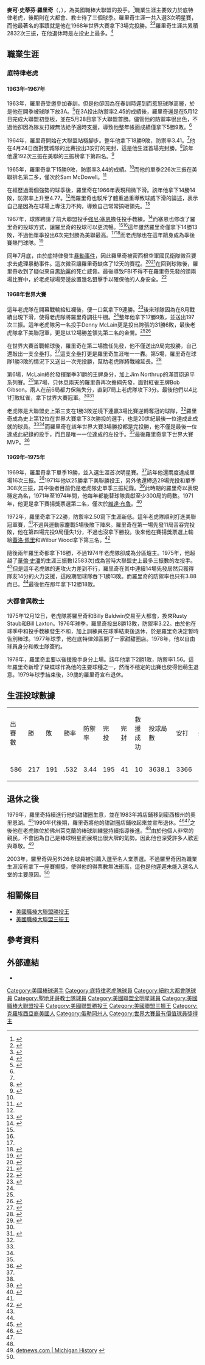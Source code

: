 {{Infobox baseball biography
|name        = 米奇·羅里奇<br />Mickey Lolich
|image       = 2009 Jan 24 -27 Mickey Lolich.jpg
|image_size  =
|caption     = 2009年的羅里奇
|position    = [[投手|投手]]
|bats        = 左右開弓
|throws      = 左
|birth_date  = {{Birth date and age|1940|9|12}}
|birth_place = {{USA}}[[俄勒岡州|俄勒岡州]][[波特蘭_(俄勒岡州)|波特蘭]]
|death_date  = 
|death_place = 
|debutleague = 美國職棒大聯盟
|debutdate   = 5月12日
|debutyear   = 1963年
|debutteam   = 底特律老虎
|finalleague = 美國職棒大聯盟
|finaldate   = 9月23日
|finalyear   = 1979年
|finalteam   = 聖地牙哥教士
|statleague  = 美國職棒大聯盟
|stat1label  = 勝敗投數
|stat1value  = 217–191
|stat2label  = [[防禦率|防禦率]]
|stat2value  = 3.44
|stat3label  = [[三振|三振]]
|stat3value  = 2832
|teams=
* [[底特律老虎|底特律老虎]] ({{mlby|1963}}–{{mlby|1975}})
* [[紐約大都會|紐約大都會]] ({{mlby|1976}})
* [[聖地牙哥教士|聖地牙哥教士]] ({{mlby|1978}}–{{mlby|1979}})
|highlights=
* 3×[[美國職棒大聯盟全明星賽|全明星賽]] ([[1969年美國職棒大聯盟全明星賽|1969]],[[1971年美國職棒大聯盟全明星賽|1971]],[[1972年美國職棒大聯盟全明星賽|1972]])
* [[世界大賽|世界大賽]]冠軍 ([[1968年世界大賽|1968]])
* [[世界大賽最有價值球員獎|世界大賽MVP]] (1968)
* [[美國職棒大聯盟勝投王|美聯勝投王]] (1971)
* [[美國職棒大聯盟三振王|美聯三振王]] (1971)
|hoflink  = 美國國家棒球名人堂暨博物館
|hoftype  = 美國棒球名人堂
|hofdate  = 
|hofvote  = 
|hofmethod=
}}
'''麥可·史蒂芬·羅里奇'''（{{lang-en|Michael Stephen Lolich}}，{{bd|1940年|9月12日|}}），為美國職棒大聯盟的投手。<ref name=BR>{{cite web |url=https://www.baseball-reference.com/players/l/lolicmi01.shtml |title=Mickey Lolich statistics |publisher=Sports Reference LLC |work=Baseball-Reference.com |accessdate=November 9, 2019 |archive-date=2021-04-22 |archive-url=https://web.archive.org/web/20210422024510/https://www.baseball-reference.com/players/l/lolicmi01.shtml |dead-url=no }}</ref>職業生涯主要效力於底特律老虎，後期則在大都會、教士待了三個球季。羅里奇生涯一共入選3次明星賽，而他最著名的事蹟就是他在1968年世界大賽拿下3場完投勝。<ref name="The Baseball Biography Project: Mickey Lolich">{{cite web|url=http://bioproj.sabr.org/bioproj.cfm?a=v&v=l&bid=1287&pid=8374|title=The Baseball Biography Project: Mickey Lolich|last=Holmes|first=Dan|publisher=Society for American Baseball Research|accessdate=December 29, 2011|archive-date=2011-10-15|archive-url=https://web.archive.org/web/20111015230341/http://bioproj.sabr.org/bioproj.cfm?a=v&v=l&bid=1287&pid=8374|dead-url=no}}</ref><ref name="Mickey Lolich's epic World Series wins still turn heads, 50 years later">{{cite news |url=https://www.freep.com/story/sports/mlb/tigers/2018/10/10/1968-world-series-detroit-tigers-mickey-lolich/1583446002/ |title=Mickey Lolich's epic World Series wins still turn heads, 50 years later |publisher=Detroit Free Press |accessdate=8 November 2019 |archive-date=2020-12-20 |archive-url=https://web.archive.org/web/20201220182928/https://www.freep.com/story/sports/mlb/tigers/2018/10/10/1968-world-series-detroit-tigers-mickey-lolich/1583446002/ |dead-url=no }}</ref>羅里奇生涯共累積2832次三振，在他退休時是左投史上最多。<ref name="It’s time Lolich gets his name called for the Hall">{{cite news |url=https://www.theledger.com/sports/20170805/kemp-its-time-lolich-gets-his-name-called-for-hall |title=It’s time Lolich gets his name called for the Hall |author=Kemp, Bill |publisher=theledger.com |accessdate=9 November 2019 |archive-date=2020-08-09 |archive-url=https://web.archive.org/web/20200809115658/https://www.theledger.com/sports/20170805/kemp-its-time-lolich-gets-his-name-called-for-hall |dead-url=no }}</ref>
==職業生涯==
===底特律老虎===
====1963年–1967年====
1963年，羅里奇受邀參加春訓，但是他卻因為在春訓時遲到而惹怒球隊高層，於是他在開季被球隊下放3A。<ref name=Pounce>{{cite news|title=Tigers Pause Before Pouncing On KC, 4-3|newspaper=The Herald-Press|author=Jerry Green|date=July 6, 1963|page=9|url=https://www.newspapers.com/clip/38732283/tigers_pause_before_pouncing_on_kc_43/|via=[[Newspapers.com|Newspapers.com]]|accessdate=2020-08-25|archive-date=2019-11-10|archive-url=https://web.archive.org/web/20191110012439/https://www.newspapers.com/clip/38732283/tigers_pause_before_pouncing_on_kc_43/|dead-url=no}}</ref>在3A投出防禦率2.45的成績後，羅里奇還是在5月12日完成大聯盟初登板，並在5月28日拿下大聯盟首勝。儘管他的防禦率很出色，不過他卻因為隊友打線無法給予適時支援，導致他整年帳面成績僅拿下5勝9敗。<ref name=BR/>

1964年，羅里奇開始在大聯盟站穩腳步。整年他拿下18勝9敗，防禦率3.41。<ref name=BR/>他在4月24日面對雙城隊的比賽投出3安打的完封，這是他生涯首場完封勝。<ref>{{cite news|title=Lolich Handcuffs Twins 5-0 on 3 Hits|newspaper=Minneapolis Morning Tribune|date=April 25, 1964|page=11|url=https://www.newspapers.com/clip/38738076/lolich_handcuffs_twins_50_on_3_hits/|via=[[Newspapers.com|Newspapers.com]]|accessdate=2020-08-25|archive-date=2019-11-10|archive-url=https://web.archive.org/web/20191110030518/https://www.newspapers.com/clip/38738076/lolich_handcuffs_twins_50_on_3_hits/|dead-url=no}}</ref>該年他還192次三振在美聯的三振榜拿下第四名。<ref>{{cite news|title=1964 AL Pitching Leaders|publisher=Sports Reference LLC|work=Baseball-Reference.com|accessdate=November 9, 2019|url=https://www.baseball-reference.com/leagues/AL/1964-pitching-leaders.shtml|archive-date=2020-11-18|archive-url=https://web.archive.org/web/20201118201258/https://www.baseball-reference.com/leagues/AL/1964-pitching-leaders.shtml|dead-url=no}}</ref>

1965年，羅里奇拿下15勝9敗，防禦率3.44的成績。<ref name=BR/>而他的單季226次三振在美聯排名第二多，僅次於Sam McDowell。<ref>{{cite web |url=https://www.baseball-reference.com/leagues/AL/1965-pitching-leaders.shtml |title=1965 American League Pitching Leaders |publisher=Sports Reference LLC |work=Baseball-Reference.com |accessdate=November 7, 2019 |archive-date=2021-01-03 |archive-url=https://web.archive.org/web/20210103225232/https://www.baseball-reference.com/leagues/AL/1965-pitching-leaders.shtml |dead-url=no }}</ref>

在經歷過兩個強勢的球季後，羅里奇在1966年表現稍微下滑。該年他拿下14勝14敗，防禦率上升至4.77。<ref name=BR/>而羅里奇也駁斥了體重過重導致球威下滑的論述，表示自己是因為在球場上專注力不夠，導致自己常常搞砸領先。<ref>{{cite news|title=Lolich Speaks Here|newspaper=The Holland Evening Sentinel|date=December 9, 1966|page=2|url=https://www.newspapers.com/clip/38741370/lolich_speaks_here/|via=[[Newspapers.com|Newspapers.com]]|accessdate=2020-08-25|archive-date=2019-11-10|archive-url=https://web.archive.org/web/20191110040247/https://www.newspapers.com/clip/38741370/lolich_speaks_here/|dead-url=no}}</ref>

1967年，球隊聘請了前大聯盟投手[[強尼·塞恩|強尼·塞恩]]擔任投手教練。<ref name="Jim Northrup Recalls His Playing Days With Tigers">{{cite book |url=https://books.google.com/books?id=_isDAAAAMBAJ&lpg=PA64&dq=baseball%20digest%20johnny%20sain%20denny%20mclain&pg=PA64#v=onepage&q&f=false |title=Jim Northrup Recalls His Playing Days With Tigers |author=Sargent, Jim |publisher=|date=February 2004 |work=Baseball Digest |accessdate=December 24, 2011 }}</ref>而塞恩也修改了羅里奇的投球方式，讓羅里奇的投球可以更流暢。<ref name="The Baseball Biography Project: Mickey Lolich"/><ref name="Jim Northrup Recalls His Playing Days With Tigers"/>這年雖然羅里奇僅拿下14勝13敗，不過他單季投出6次完封勝為美聯最高。<ref name=BR/><ref>{{cite web |url=https://www.baseball-reference.com/leagues/AL/1967-pitching-leaders.shtml |title=1967 American League Pitching Leaders |publisher=Baseball-Reference.com |accessdate=December 25, 2011 |archive-date=2021-01-13 |archive-url=https://web.archive.org/web/20210113010452/https://www.baseball-reference.com/leagues/AL/1967-pitching-leaders.shtml |dead-url=no }}</ref>而老虎隊也在這年躋身成為季後賽熱門球隊。<ref>{{cite web |url=https://www.baseball-reference.com/leagues/AL/1967.shtml |title=1967 American League Team Statistics and Standings |publisher=Baseball-Reference.com |accessdate=December 22, 2011 |archive-date=2021-05-02 |archive-url=https://web.archive.org/web/20210502065545/https://www.baseball-reference.com/leagues/AL/1967.shtml |dead-url=no }}</ref>

同年7月底，由於底特律發生[[1967年底特律騷亂|暴動事件]]，因此羅里奇被密西根空軍國民衛隊徵召要求去處理暴動事件。這次徵召讓羅里奇缺席了12天的賽程。<ref>{{cite news|title=Lolich Nervous As Soldier|newspaper=Corvallis Gazette-Times|date=July 29, 1967|page=9|url=https://www.newspapers.com/clip/38799646/lolich_nervous_as_soldier/|via=[[Newspapers.com|Newspapers.com]]|accessdate=2020-08-25|archive-date=2019-11-11|archive-url=https://web.archive.org/web/20191111034526/https://www.newspapers.com/clip/38799646/lolich_nervous_as_soldier/|dead-url=no}}</ref><ref>{{cite news|title=Sports Chatter|newspaper=The Windsor Star|author=Ken Fathers|date=August 12, 1967|page=2B|url=https://www.newspapers.com/clip/38799421/sports_chatter/via=[[Newspapers.com|Newspapers.com]]|accessdate=2020-08-25|archive-date=2019-11-11|archive-url=https://web.archive.org/web/20191111034527/https://www.newspapers.com/clip/38799421/sports_chatter/via%3D%255B%255BNewspapers.com%255D%255D|dead-url=no}}</ref>在回到球隊後，羅里奇收到了疑似來自[[黑豹黨|黑豹黨]]的死亡威脅。最後導致FBI不得不在羅里奇先發的頭兩場比賽中，於老虎球場旁邊放置幾名狙擊手以確保他的人身安全。<ref>{{cite news |last1=Dow |first1=Bill |title=Detroit '67: As violence unfolded, Tigers played two at home vs. Yankees |url=https://www.freep.com/story/sports/mlb/tigers/2017/07/23/detroit-tigers-1967-riot-new-york-yankees/499951001/ |accessdate=6 June 2018 |work=[[Detroit_Free_Press|Detroit Free Press]] |date=July 23, 2017 |language=en |archive-date=2020-10-21 |archive-url=https://web.archive.org/web/20201021162129/https://www.freep.com/story/sports/mlb/tigers/2017/07/23/detroit-tigers-1967-riot-new-york-yankees/499951001/ |dead-url=no }}</ref>
====1968年世界大賽====
這年老虎隊在開幕戰輸給紅襪後，便一口氣拿下9連勝。<ref>{{cite web |url=https://www.baseball-reference.com/teams/DET/1968-schedule-scores.shtml |title=1968 Detroit Tigers Schedule, Box Scores and Splits |publisher=Baseball-Reference.com |accessdate=December 23, 2011 |archive-date=2021-04-28 |archive-url=https://web.archive.org/web/20210428135226/https://www.baseball-reference.com/teams/DET/1968-schedule-scores.shtml |dead-url=no }}</ref>後來球隊因為在8月戰績出現下滑，使得老虎隊將羅里奇調往牛棚。<ref name="The Baseball Biography Project: Mickey Lolich"/>整年他拿下17勝9敗，並送出197次三振。這年老虎隊另一名投手Denny McLain更是投出誇張的31勝6敗，最後老虎隊拿下美聯冠軍，更是以12場勝差領先第二名的金鶯。<ref name=BR/><ref>{{cite web |url=https://www.baseball-reference.com/leagues/AL/1968.shtml |title=1968 American League Team Statistics and Standings |publisher=Baseball-Reference.com |accessdate=December 25, 2011 |archive-date=2020-10-07 |archive-url=https://web.archive.org/web/20201007234345/https://www.baseball-reference.com/leagues/AL/1968.shtml |dead-url=no }}</ref>

在世界大賽首戰輸球後，羅里奇在第二場擔任先發，他不僅送出9局完投勝，自己還敲出一支全壘打。<ref name="1968 World Series">{{cite web |url=http://www.baseball-almanac.com/ws/yr1968ws.shtml |title=1968 World Series |publisher=Baseball-almanac.com |accessdate=December 25, 2011 |archive-date=2020-11-27 |archive-url=https://web.archive.org/web/20201127015006/http://www.baseball-almanac.com/ws/yr1968ws.shtml |dead-url=no }}</ref>這支全壘打更是羅里奇生涯唯一一轟。第5場，羅里奇在球隊1勝3敗的情況下又送出一次完投勝，幫助老虎隊將戰線延長。<ref>{{cite web |url=https://www.baseball-reference.com/boxes/DET/DET196810070.shtml |title=1968 World Series Game 5 box score |publisher=Baseball-Reference.com |accessdate=December 29, 2011 |archive-date=2020-11-12 |archive-url=https://web.archive.org/web/20201112011007/https://www.baseball-reference.com/boxes/DET/DET196810070.shtml |dead-url=no }}</ref> 

第6場，McLain終於發揮單季31勝的王牌身分，加上Jim Northrup的滿貫砲追平系列賽。<ref>{{cite web |url=https://www.baseball-reference.com/boxes/SLN/SLN196810090.shtml |title=1968 World Series Game 6 box score |publisher=Baseball-Reference.com |accessdate=December 22, 2011 |archive-date=2021-04-28 |archive-url=https://web.archive.org/web/20210428061153/http://www.baseball-reference.com/boxes/SLN/SLN196810090.shtml |dead-url=no }}</ref>第7場，只休息兩天的羅里奇再次擔綱先發，面對紅雀王牌Bob Gibson。兩人在前6局都力保無失分，直到7局上老虎隊攻下3分。最後他們以4比1打敗紅雀，拿下世界大賽冠軍。<ref name="The Baseball Biography Project: Mickey Lolich"/><ref>{{cite web |url=https://www.baseball-reference.com/boxes/SLN/SLN196810100.shtml |title=1968 World Series Game 7 box score |publisher=Baseball-Reference.com |accessdate=December 29, 2011 |archive-date=2021-04-21 |archive-url=https://web.archive.org/web/20210421105247/http://www.baseball-reference.com/boxes/SLN/SLN196810100.shtml |dead-url=no }}</ref>

老虎隊是大聯盟史上第三支在1勝3敗逆境下連贏3場比賽逆轉奪冠的球隊，<ref name="1968 World Series"/>羅里奇成為史上第12位在世界大賽拿下3次勝投的選手，也是20世紀最後一位達成此成就的球員。<ref name="The Baseball Biography Project: Mickey Lolich"/><ref name="Mickey Lolich's epic World Series wins still turn heads, 50 years later"/>而羅里奇在該年世界大賽3場勝投都是完投勝，他不僅是最後一位達成此紀錄的投手，而且是唯一一位達成的左投手。<ref name="It’s time Lolich gets his name called for the Hall"/>最後羅里奇拿下世界大賽MVP。<ref>{{cite web |url=https://www.baseball-reference.com/postseason/1968_WS.shtml |title=1968 World Series |publisher=Baseball-Reference.com |accessdate=December 25, 2011 |archive-date=2007-11-29 |archive-url=https://web.archive.org/web/20071129221726/http://www.baseball-reference.com/postseason/1968_WS.shtml |dead-url=no }}</ref>
====1969年–1975年====
1969年，羅里奇拿下單季19勝，並入選生涯首次明星賽。<ref name=BR/>該年他還兩度達成單場16次三振。<ref name="The Baseball Biography Project: Mickey Lolich"/>1971年他以25勝拿下美聯勝投王，另外他還締造29場完投和單季308次三振，其中後者目前仍是老虎隊史單季三振紀錄。<ref name="Detroit Tigers team records">{{cite web |url=http://mlb.mlb.com/stats/sortable.jsp?c_id=det#sortColumn=so&sectionType=sp&playerType=ALL&statType=pitching&season=2019&season_type=ALL&game_type='R'&elem=%5Bobject+Object%5D&tab_level=child&click_text=Sortable+Player+pitching&league_code='MLB'&page=1&ts=1572623732889 |title=Detroit Tigers team records |publisher=mlb.com |accessdate=November 1, 2019 |archive-date=2020-04-27 |archive-url=https://web.archive.org/web/20200427091620/http://mlb.mlb.com/stats/sortable.jsp?c_id=det#sortColumn=so&sectionType=sp&playerType=ALL&statType=pitching&season=2019&season_type=ALL&game_type='R'&elem=%5Bobject+Object%5D&tab_level=child&click_text=Sortable+Player+pitching&league_code='MLB'&page=1&ts=1572623732889 |dead-url=no }}</ref>此時期的羅里奇以表現穩定為名，1971年至1974年間，他每年都能替球隊貢獻至少300局的局數。1971年，他更是拿下賽揚獎票選第二名，僅次於[[維達·布魯|維達·布魯]]。<ref>{{cite web |url=https://www.baseball-reference.com/awards/awards_1971.shtml#all_AL_CYA_voting |title=1971 Awards Voting |publisher=Baseball-Reference.com |accessdate=November 1, 2019 |archive-date=2009-03-30 |archive-url=https://web.archive.org/web/20090330112114/http://www.baseball-reference.com/awards/awards_1971.shtml#all_AL_CYA_voting |dead-url=no }}</ref> 

1972年，羅里奇拿下22勝，防禦率2.50寫下生涯新低。這年老虎隊順利打進美聯冠軍賽，<ref name=BR/>不過與運動家鏖戰5場後敗下陣來。羅里奇在第一場先發11局苦吞完投敗，他在第四場完投9局僅失1分，不過也沒拿下勝投。後來他在賽揚獎票選上輸給[[蓋洛·佩里|蓋洛·佩里]]和Wilbur Wood拿下第三名。<ref>{{cite web |url=https://www.baseball-reference.com/awards/awards_1972.shtml#all_AL_CYA_voting |title=1972 Awards Voting |publisher=Baseball-Reference.com |accessdate=November 1, 2019 |archive-date=2009-08-31 |archive-url=https://web.archive.org/web/20090831104032/http://www.baseball-reference.com/awards/awards_1972.shtml#all_AL_CYA_voting |dead-url=no }}</ref>

隨後兩年羅里奇都拿下16勝，不過1974年老虎隊卻成為分區爐主。1975年，他超越了[[華倫·史潘|華倫·史潘]]的生涯三振數(2583次)成為當時大聯盟史上最多三振數的左投手。<ref name="It’s time Lolich gets his name called for the Hall"/>但是這年老虎隊的進攻火力差到不行，羅里奇在其中連續14場先發居然只獲得隊友14分的火力支援，這段期間球隊吞下1勝13敗。而羅里奇的防禦率也只有3.88而已。<ref name="The Baseball Biography Project: Mickey Lolich"/>最後他在那年拿下12勝18敗。

===大都會與教士===
1975年12月12日，老虎隊將羅里奇和Billy Baldwin交易至大都會，換來Rusty Staub和Bill Laxton。1976年球季，羅里奇投出8勝13敗，防禦率3.22。由於他在球季中和投手教練發生不和，加上訓練員在球季結束後退休，於是羅里奇決定暫時告別棒球。1977年球季，他在底特律郊區開了一家甜甜圈店。1978年，他以自由球員身分和教士隊簽約。

1978年，羅里奇主要以後援投手身分上場。該年他拿下2勝1敗，防禦率1.56。這年羅里奇新增了蝴蝶球作為他的主要球種之一，然而不穩定的出賽也使得他萌生退意。1979年球季結束後，39歲的羅里奇宣布退休。
==生涯投球數據==
<div>
{|class="wikitable"
|出賽數
|勝
|敗
|勝率
|防禦率
|完投
|完封
|救援成功
|投球局數
|安打
|失分
|自責分
|全壘打
|保送
|三振
|觸身球
|投手犯規
|暴投
|守備率
|-
|586
|217
|191
|.532
|3.44
|195
|41
|10
|3638.1
|3366
|1537
|1390
|347
|1099
|2832
|92
|8
|124
|.935
|}
</div>
==退休之後==
1979年，羅里奇持續進行他的甜甜圈生意，並在1983年將店鋪移到密西根州的奧里恩湖。<ref>{{cite news|title=Are Those Good Days Now Gone Forever?|newspaper=Los Angeles Times|author=Gordon Edes|date=October 15, 1984|page=III-14, III-20|url=https://www.newspapers.com/clip/38810514/are_those_good_days_now_gone_forever/|via=[[Newspapers.com|Newspapers.com]]|accessdate=2020-08-25|archive-date=2019-11-11|archive-url=https://web.archive.org/web/20191111124231/https://www.newspapers.com/clip/38810514/are_those_good_days_now_gone_forever/|dead-url=no}}</ref>1990年代後期，羅里奇將他的甜甜圈店鋪收起來並宣布退休。<ref>{{cite news | last =Bernreuter | first =Hugh | title =Durable lefty and Detroit Tigers hero Mickey Lolich to visit Dow Diamond Thursday | newspaper =[[MLive.com|MLive.com]] | location =[[Grand_Rapids,_Michigan|Grand Rapids, Michigan]] | pages = | language = | publisher =[[Booth_Newspapers|Booth Newspapers]] | date =June 15, 2010 | url =https://www.mlive.com/loons/2010/06/durable_lefty_and_tigers_hero.html | accessdate =November 10, 2019 | archive-date =2020-08-12 | archive-url =https://web.archive.org/web/20200812155120/https://www.mlive.com/loons/2010/06/durable_lefty_and_tigers_hero.html | dead-url =no }}</ref><ref name="The Baseball Biography Project: Mickey Lolich"/>之後他在老虎隊位於佛州萊克蘭的棒球訓練營持續指導後進。<ref name="The Baseball Biography Project: Mickey Lolich"/>由於他個人非常的親民，不會因為自己是棒球明星而展現出很大牌的氣勢。因此他也深受許多人歡迎與尊敬。<ref>[http://info.detnews.com/history/story/index.cfm?id=12&category=sports detnews.com | Michigan History<!-- Bot generated title -->] {{webarchive|url=https://archive.is/20120709073955/http://info.detnews.com/history/story/index.cfm?id=12&category=sports |date=July 9, 2012 }}</ref>

2003年，羅里奇與另外26名球員被引薦入選至名人堂票選。不過羅里奇因為職業生涯沒有拿下一座賽揚獎，使得他的得票數無法衝高，這也是他遲遲未能入選名人堂的主要原因。<ref name="The Baseball Biography Project: Mickey Lolich"/>
==相關條目==
*[[美國職棒大聯盟勝投王|美國職棒大聯盟勝投王]]
*[[美國職棒大聯盟三振王|美國職棒大聯盟三振王]]
==參考資料==
{{Reflist|2}}
==外部連結==
{{Commons category|Mickey Lolich}}
{{Baseballstats|mlb=117875|espn=24344|br=l/lolicmi01|fangraphs=1007712}}
*{{台灣棒球維基館|Mickey_Lolich}}

{{1968年世界大賽冠軍底特律老虎隊名單}}
{{World Series MVPs}}
{{Babe Ruth Award}}

{{DEFAULTSORT:Lolich, Mickey}}
[[Category:美國棒球選手|Category:美國棒球選手]]
[[Category:底特律老虎隊球員|Category:底特律老虎隊球員]]
[[Category:紐約大都會隊球員|Category:紐約大都會隊球員]]
[[Category:聖地牙哥教士隊球員|Category:聖地牙哥教士隊球員]]
[[Category:美國聯盟全明星球員|Category:美國聯盟全明星球員]]
[[Category:美國職棒大聯盟投手|Category:美國職棒大聯盟投手]]
[[Category:美國聯盟勝投王|Category:美國聯盟勝投王]]
[[Category:美國聯盟三振王|Category:美國聯盟三振王]]
[[Category:克羅埃西亞裔美國人|Category:克羅埃西亞裔美國人]]
[[Category:俄勒岡州人|Category:俄勒岡州人]]
[[Category:世界大賽最有價值球員獎得主|Category:世界大賽最有價值球員獎得主]]